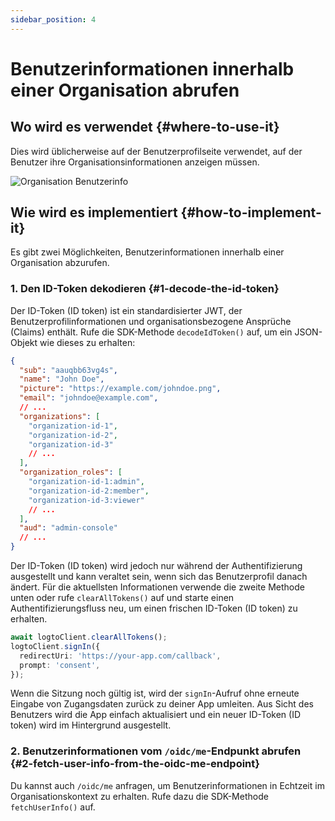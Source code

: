 ```yaml
---
sidebar_position: 4
---
```


# Benutzerinformationen innerhalb einer Organisation abrufen

## Wo wird es verwendet \{#where-to-use-it}

Dies wird üblicherweise auf der Benutzerprofilseite verwendet, auf der Benutzer ihre Organisationsinformationen anzeigen müssen.

<img src="/img/assets/user-info-page.png" alt="Organisation Benutzerinfo" />

## Wie wird es implementiert \{#how-to-implement-it}

Es gibt zwei Möglichkeiten, Benutzerinformationen innerhalb einer Organisation abzurufen.

### 1. Den ID-Token dekodieren \{#1-decode-the-id-token}

Der ID-Token (ID token) ist ein standardisierter JWT, der Benutzerprofilinformationen und organisationsbezogene Ansprüche (Claims) enthält. Rufe die SDK-Methode `decodeIdToken()` auf, um ein JSON-Objekt wie dieses zu erhalten:

```json
{
  "sub": "aauqbb63vg4s",
  "name": "John Doe",
  "picture": "https://example.com/johndoe.png",
  "email": "johndoe@example.com",
  // ...
  "organizations": [
    "organization-id-1",
    "organization-id-2",
    "organization-id-3"
    // ...
  ],
  "organization_roles": [
    "organization-id-1:admin",
    "organization-id-2:member",
    "organization-id-3:viewer"
    // ...
  ],
  "aud": "admin-console"
  // ...
}
```

Der ID-Token (ID token) wird jedoch nur während der Authentifizierung ausgestellt und kann veraltet sein, wenn sich das Benutzerprofil danach ändert.
Für die aktuellsten Informationen verwende die zweite Methode unten oder rufe `clearAllTokens()` auf und starte einen Authentifizierungsfluss neu, um einen frischen ID-Token (ID token) zu erhalten.

```ts
await logtoClient.clearAllTokens();
logtoClient.signIn({
  redirectUri: 'https://your-app.com/callback',
  prompt: 'consent',
});
```

Wenn die Sitzung noch gültig ist, wird der `signIn`-Aufruf ohne erneute Eingabe von Zugangsdaten zurück zu deiner App umleiten. Aus Sicht des Benutzers wird die App einfach aktualisiert und ein neuer ID-Token (ID token) wird im Hintergrund ausgestellt.

### 2. Benutzerinformationen vom `/oidc/me`-Endpunkt abrufen \{#2-fetch-user-info-from-the-oidc-me-endpoint}

Du kannst auch `/oidc/me` anfragen, um Benutzerinformationen in Echtzeit im Organisationskontext zu erhalten. Rufe dazu die SDK-Methode `fetchUserInfo()` auf.
